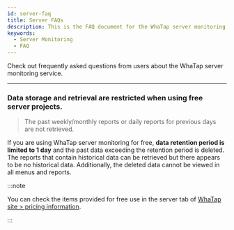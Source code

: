 ```yaml
---
id: server-faq
title: Server FAQs
description: This is the FAQ document for the WhaTap server monitoring service.
keywords:
  - Server Monitoring
  - FAQ
---
```


Check out frequently asked questions from users about the WhaTap server monitoring service. 

---

<div className='faqs'>

### Data storage and retrieval are restricted when using free server projects.

> The past weekly/monthly reports or daily reports for previous days are not retrieved.

If you are using WhaTap server monitoring for free, **data retention period is limited to 1 day** and the past data exceeding the retention period is deleted.
The reports that contain historical data can be retrieved but there appears to be no historical data. Additionally, the deleted data cannot be viewed in all menus and reports. 

:::note

You can check the items provided for free use in the server tab of [WhaTap site > pricing information](https://www.whatap.io/ko/pricing/).

:::

</div>
